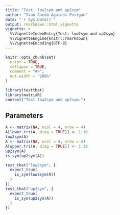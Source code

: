 ```yaml
---
title: "Test: low2sym and up2sym"
author: "Ivan Jacob Agaloos Pesigan"
date: "`r Sys.Date()`"
output: rmarkdown::html_vignette
vignette: >
  %\VignetteIndexEntry{Test: low2sym and up2sym}
  %\VignetteEngine{knitr::rmarkdown}
  %\VignetteEncoding{UTF-8}
---
```



```r
knitr::opts_chunk$set(
  error = TRUE,
  collapse = TRUE,
  comment = "#>",
  out.width = "100%"
)
```



```r
library(testthat)
library(matrixR)
context("Test low2sym and up2sym.")
```


## Parameters


```r
A <- matrix(NA, ncol = 4, nrow = 4)
A[lower.tri(A, diag = TRUE)] <- 1:10
low2sym(A)
A <- matrix(NA, ncol = 4, nrow = 4)
A[upper.tri(A, diag = TRUE)] <- 1:10
up2sym(A)
is_sym(up2sym(A))
```



```r
test_that("low2sym", {
  expect_true(
    is_sym(low2sym(A))
  )
})
test_that("up2sym", {
  expect_true(
    is_sym(up2sym(A))
  )
})
```

